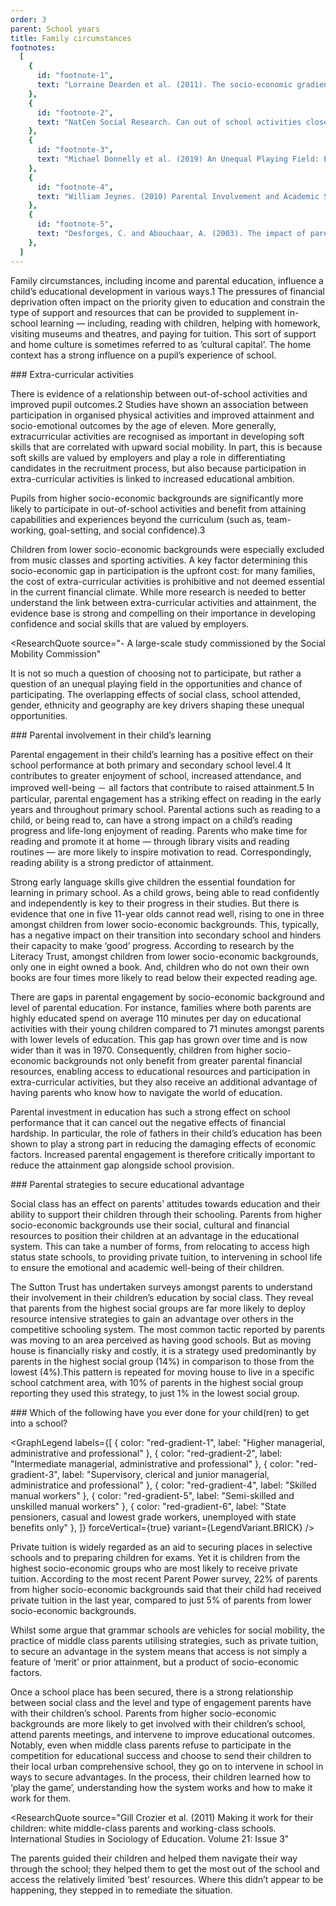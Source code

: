 ```yaml
---
order: 3
parent: School years
title: Family circumstances
footnotes:
  [
    {
      id: "footnote-1",
      text: "Lorraine Dearden et al. (2011). The socio-economic gradient in early child outcomes: evidence from the millennium cohort study. Longitudinal and life course studies. Volume 2: Issue 1.",
    },
    {
      id: "footnote-2",
      text: "NatCen Social Research. Can out of school activities close the education gap?; Donnelly (2019) An Unequal Playing Field",
    },
    {
      id: "footnote-3",
      text: "Michael Donnelly et al. (2019) An Unequal Playing Field: Extra-Curricular Activities, Soft Skills and Social Mobility. Social Mobility Commission.",
    },
    {
      id: "footnote-4",
      text: "William Jeynes. (2010) Parental Involvement and Academic Success. Taylor & Francis.",
    },
    {
      id: "footnote-5",
      text: "Desforges, C. and Abouchaar, A. (2003). The impact of parental involvement, parental support and family education on pupil achievement and adjustment: A literature review. London: Department for Education and Skills.",
    },
  ]
---
```



Family circumstances, including income and parental education, influence a
child’s educational development in various ways.<FootnoteLink 
linkId="footnote-1">1</FootnoteLink> The pressures of financial deprivation
often impact on the priority given to education and constrain the type of
support and resources that can be provided to supplement in-school learning —
including, reading with children, helping with homework, visiting museums and
theatres, and paying for tuition. This sort of support and home culture is
sometimes referred to as ‘cultural capital’. The home context has a strong
influence on a pupil’s experience of school.

<ResearchImage imageName="family-circumstances.jpg" />

<div>
### Extra-curricular activities

There is evidence of a relationship between out-of-school activities and
improved pupil outcomes.<FootnoteLink
linkId="footnote-2">2</FootnoteLink> Studies have shown an association between
participation in organised physical activities and improved attainment and
socio-emotional outcomes by the age of eleven. More generally, extracurricular
activities are recognised as important in developing soft skills that are
correlated with upward social mobility. In part, this is because soft skills are
valued by employers and play a role in differentiating candidates in the
recruitment process, but also because participation in extra-curricular
activities is linked to increased educational ambition.

Pupils from higher socio-economic backgrounds are significantly more likely to
participate in out-of-school activities and benefit from attaining capabilities
and experiences beyond the curriculum (such as, team-working, goal-setting, and
social confidence).<FootnoteLink linkId="footnote-3">3</FootnoteLink>

</div>

Children from lower socio-economic backgrounds were especially excluded from
music classes and sporting activities. A key factor determining this
socio-economic gap in participation is the upfront cost: for many families, the
cost of extra-curricular activities is prohibitive and not deemed essential in
the current financial climate. While more research is needed to better
understand the link between extra-curricular activities and attainment, the
evidence base is strong and compelling on their importance in developing
confidence and social skills that are valued by employers.

<ResearchQuote
  source="- A large-scale study commissioned by the Social Mobility Commission"
>
  It is not so much a question of choosing not to participate, but rather a
  question of an unequal playing field in the opportunities and chance of
  participating. The overlapping effects of social class, school attended,
  gender, ethnicity and geography are key drivers shaping these unequal
  opportunities.
</ResearchQuote>

<div>
### Parental involvement in their child’s learning

Parental engagement in their child’s learning has a positive effect on their
school performance at both primary and secondary school level.<FootnoteLink
linkId="footnote-4">4</FootnoteLink> It contributes to greater enjoyment of
school, increased attendance, and improved well-being － all factors that
contribute to raised attainment.<FootnoteLink
linkId="footnote-5">5</FootnoteLink> In particular, parental engagement has a
striking effect on reading in the early years and throughout primary school.
Parental actions such as reading to a child, or being read to, can have a strong
impact on a child’s reading progress and life-long enjoyment of reading. Parents
who make time for reading and promote it at home — through library visits and
reading routines — are more likely to inspire motivation to read.
Correspondingly, reading ability is a strong predictor of attainment.

</div>

Strong early language skills give children the essential foundation for learning
in primary school. As a child grows, being able to read confidently and
independently is key to their progress in their studies. But there is evidence
that one in five 11-year olds cannot read well, rising to one in three amongst
children from lower socio-economic backgrounds. This, typically, has a negative
impact on their transition into secondary school and hinders their capacity to
make ‘good’ progress. According to research by the Literacy Trust, amongst
children from lower socio-economic backgrounds, only one in eight owned a book.
And, children who do not own their own books are four times more likely to read
below their expected reading age.

<ResearchImage imageName="family-circumstances-2.jpg" />

<div>
  There are gaps in parental engagement by socio-economic background and level
  of parental education. For instance, families where both parents are highly
  educated spend on average 110 minutes per day on educational activities with
  their young children compared to 71 minutes amongst parents with lower levels
  of education. This gap has grown over time and is now wider than it was in
  1970. Consequently, children from higher socio-economic backgrounds not only
  benefit from greater parental financial resources, enabling access to
  educational resources and participation in extra-curricular activities, but
  they also receive an additional advantage of having parents who know how to
  navigate the world of education.

  Parental investment in education has such a strong effect on school
  performance that it can cancel out the negative effects of financial hardship.
  In particular, the role of fathers in their child’s education has been shown
  to play a strong part in reducing the damaging effects of economic factors.
  Increased parental engagement is therefore critically important to reduce the
  attainment gap alongside school provision.
</div>

<div>
  ### Parental strategies to secure educational advantage

  Social class has an effect on parents’ attitudes towards education and their
  ability to support their children through their schooling. Parents from higher
  socio-economic backgrounds use their social, cultural and financial resources to
  position their children at an advantage in the educational system. This can take
  a number of forms, from relocating to access high status state schools, to
  providing private tuition, to intervening in school life to ensure the emotional
  and academic well-being of their children.
</div>

The Sutton Trust has undertaken surveys amongst parents to understand their
involvement in their children’s education by social class. They reveal that
parents from the highest social groups are far more likely to deploy resource
intensive strategies to gain an advantage over others in the competitive
schooling system. The most common tactic reported by parents was moving to an
area perceived as having good schools. But as moving house is financially risky
and costly, it is a strategy used predominantly by parents in the highest social
group (14%) in comparison to those from the lowest (4%).This pattern is repeated
for moving house to live in a specific school catchment area, with 10% of
parents in the highest social group reporting they used this strategy, to just
1% in the lowest social group.


<div className="full-span">
  ### Which of the following have you ever done for your child(ren) to get into a school?

  <GraphLegend
    labels={[
      { color: "red-gradient-1", label: "Higher managerial, administrative and professional" },
      { color: "red-gradient-2", label: "Intermediate managerial, administrative and professional" },
      { color: "red-gradient-3", label: "Supervisory, clerical and junior managerial, administratice and professional" },
      { color: "red-gradient-4", label: "Skilled manual workers" },
      { color: "red-gradient-5", label: "Semi-skilled and unskilled manual workers" },
      { color: "red-gradient-6", label: "State pensioners, casual and lowest grade workers, unemployed with state benefits only" },
    ]}
    forceVertical={true}
    variant={LegendVariant.BRICK}
  />

  <LabelGraphPair
    label="Moved to live in an area which I thought had good schools"
    mobileGraph={FamilyCircumstancesGraphPart1Mobile}
    tabletGraph={FamilyCircumstancesGraphPart1Desktop}
    desktopGraph={FamilyCircumstancesGraphPart1Desktop}
  />
  <LabelGraphPair
    label="Appealed against a decision allocating my child(ren) to a specific school"
    mobileGraph={FamilyCircumstancesGraphPart2Mobile}
    tabletGraph={FamilyCircumstancesGraphPart2Desktop}
    desktopGraph={FamilyCircumstancesGraphPart2Desktop}
  />
  <LabelGraphPair
    label="Moved to live in the catchment area of a specific school"
    mobileGraph={FamilyCircumstancesGraphPart3Mobile}
    tabletGraph={FamilyCircumstancesGraphPart3Desktop}
    desktopGraph={FamilyCircumstancesGraphPart3Desktop}
  />
  <LabelGraphPair
    label="Attended religious services to that my child(ren) could enter a religious school"
    mobileGraph={FamilyCircumstancesGraphPart4Mobile}
    tabletGraph={FamilyCircumstancesGraphPart4Desktop}
    desktopGraph={FamilyCircumstancesGraphPart4Desktop}
  />
  <LabelGraphPair
    label="Employed a private tutor to help my child(ren) pass the entrance test for a particular school"
    mobileGraph={FamilyCircumstancesGraphPart5Mobile}
    tabletGraph={FamilyCircumstancesGraphPart5Desktop}
    desktopGraph={FamilyCircumstancesGraphPart5Desktop}
  />
  <LabelGraphPair
    label="Bought/rented a second home and used that address in order for my child(ren) to gain access to a particular school"
    mobileGraph={FamilyCircumstancesGraphPart6Mobile}
    tabletGraph={FamilyCircumstancesGraphPart6Desktop}
    desktopGraph={FamilyCircumstancesGraphPart6Desktop}
  />

  <LabelGraphPair
    label="Used a relative’s address in order for my child(ren) to gain access to a specific school"
    mobileGraph={FamilyCircumstancesGraphPart7Mobile}
    tabletGraph={FamilyCircumstancesGraphPart7Desktop}
    desktopGraph={FamilyCircumstancesGraphPart7Desktop}
  />
</div>







Private tuition is widely regarded as an aid to securing places in selective
schools and to preparing children for exams. Yet it is children from the highest
socio-economic groups who are most likely to receive private tuition. According
to the most recent Parent Power survey, 22% of parents from higher
socio-economic backgrounds said that their child had received private tuition in
the last year, compared to just 5% of parents from lower socio-economic
backgrounds.

<ResearchImage imageName="family-circumstances-3.jpg" />

Whilst some argue that grammar schools are vehicles for social mobility, the
practice of middle class parents utilising strategies, such as private tuition,
to secure an advantage in the system means that access is not simply a feature
of ‘merit’ or prior attainment, but a product of socio-economic factors.

Once a school place has been secured, there is a strong relationship between
social class and the level and type of engagement parents have with their
children’s school. Parents from higher socio-economic backgrounds are more
likely to get involved with their children’s school, attend parents meetings,
and intervene to improve educational outcomes. Notably, even when middle class
parents refuse to participate in the competition for educational success and
choose to send their children to their local urban comprehensive school, they go
on to intervene in school in ways to secure advantages. In the process, their
children learned how to ‘play the game’, understanding how the system works and
how to make it work for them.

<ResearchQuote
  source="Gill Crozier et al. (2011) Making it work for their
  children: white middle-class parents and working-class schools. International
  Studies in Sociology of Education. Volume 21: Issue 3"
>
  The parents guided their children and helped them navigate their way through
  the school; they helped them to get the most out of the school and access the
  relatively limited ‘best’ resources. Where this didn’t appear to be happening,
  they stepped in to remediate the situation.
</ResearchQuote>
